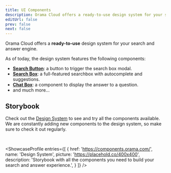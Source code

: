 ```yaml
---
title: UI Components
description: Orama Cloud offers a ready-to-use design system for your search and answer engine.
editUrl: false
prev: false
next: false
---
```


Orama Cloud offers a **ready-to-use** design system for your search and answer engine.

As of today, the design system features the following components:

- [**Search Button**](/cloud/ui-components/search-button): a button to trigger the search box modal.
- [**Search Box**](/cloud/ui-components/search-box): a full-featured searchbox with autocomplete and suggestions.
- [**Chat Box**](/cloud/ui-components/chat-box): a component to display the answer to a question.
- and much more...

## Storybook

Check out the [Design System](https://components.orama.com/) to see and try all the components available. 
We are constantly adding new components to the design system, so make sure to check it out regularly.

<br />

<ShowcaseProfile
  entries={[
    {
      href: 'https://components.orama.com/',
      name: 'Design System',
      picture: 'https://placehold.co/400x400',
      description: 'Storybook with all the components you need to build your search and answer experience.',
    }
  ]}
/>